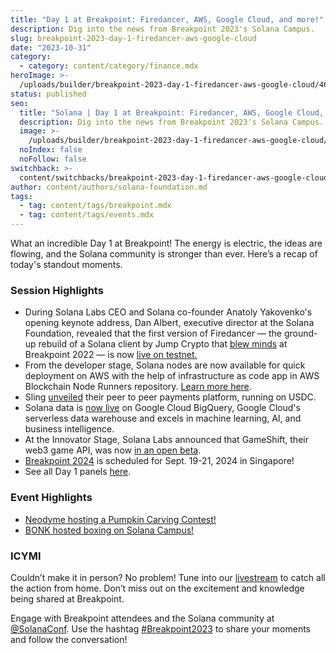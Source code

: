 ```yaml
---
title: "Day 1 at Breakpoint: Firedancer, AWS, Google Cloud, and more!"
description: Dig into the news from Breakpoint 2023's Solana Campus.
slug: breakpoint-2023-day-1-firedancer-aws-google-cloud
date: "2023-10-31"
category:
  - category: content/category/finance.mdx
heroImage: >-
  /uploads/builder/breakpoint-2023-day-1-firedancer-aws-google-cloud/46620924a0214d6ebbbaa9f25d8b8cc7.jpg
status: published
seo:
  title: "Solana | Day 1 at Breakpoint: Firedancer, AWS, Google Cloud, and more!"
  description: Dig into the news from Breakpoint 2023's Solana Campus.
  image: >-
    /uploads/builder/breakpoint-2023-day-1-firedancer-aws-google-cloud/46620924a0214d6ebbbaa9f25d8b8cc7.jpg
  noIndex: false
  noFollow: false
switchback: >-
  content/switchbacks/breakpoint-2023-day-1-firedancer-aws-google-cloud-switchback.mdx
author: content/authors/solana-foundation.md
tags:
  - tag: content/tags/breakpoint.mdx
  - tag: content/tags/events.mdx
---
```


What an incredible Day 1 at Breakpoint! The energy is electric, the ideas are flowing, and the Solana community is stronger than ever. Here’s a recap of today's standout moments.

### Session Highlights

- During Solana Labs CEO and Solana co-founder Anatoly Yakovenko's opening keynote address, Dan Albert, executive director at the Solana Foundation, revealed that the first version of Firedancer — the ground-up rebuild of a Solana client by Jump Crypto that [blew minds](https://www.youtube.com/watch?v=Dh6Yn2Odyr4) at Breakpoint 2022 — is now [live on testnet.](https://twitter.com/solana/status/1719310929593057720)
- From the developer stage, Solana nodes are now available for quick deployment on AWS with the help of infrastructure as code app in AWS Blockchain Node Runners repository. [Learn more here](https://twitter.com/solana/status/1719336012961153403).
- Sling [unveiled](https://twitter.com/SlingMoney/status/1719360288367980579) their peer to peer payments platform, running on USDC.
- Solana data is [now live](https://twitter.com/solana/status/1719381083718861276) on Google Cloud BigQuery, Google Cloud's serverless data warehouse and excels in machine learning, AI, and business intelligence.
- At the Innovator Stage, Solana Labs announced that GameShift, their web3 game API, was now [in an open beta](https://twitter.com/SolanaConf/status/1719384809795883351).
- [Breakpoint 2024](https://x.com/solana/status/1719298160420335780?s=20) is scheduled for Sept. 19-21, 2024 in Singapore!
- See all Day 1 panels [here](https://www.youtube.com/@SolanaFndn/playlists).

### Event Highlights

- [Neodyme hosting a Pumpkin Carving Contest!](https://twitter.com/JassimJust/status/1719349951593861528)
- [BONK hosted boxing on Solana Campus!](https://x.com/bonk_inu/status/1719325680909881747?s=20)

### ICYMI

<tweet id="1719295393974939944" />

Couldn’t make it in person? No problem! Tune into our [livestream](https://solana.com/breakpoint) to catch all the action from home. Don’t miss out on the excitement and knowledge being shared at Breakpoint.

Engage with Breakpoint attendees and the Solana community at [@SolanaConf](https://twitter.com/solanaconf). Use the hashtag [#Breakpoint2023](https://twitter.com/search?q=%23Breakpoint2023&src=typed_query) to share your moments and follow the conversation!
